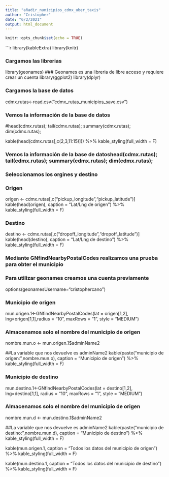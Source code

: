 ```yaml
---
title: "añadir_nunicipios_cdmx_uber_taxis"
author: "Cristopher"
date: "6/2/2021"
output: html_document
---
```


```r
knitr::opts_chunk$set(echo = TRUE)
```

```r
library(kableExtra)
library(knitr)

### Cargamos las librerias 
library(geonames) ### Geonames es una libreria de libre acceso y requiere crear un cuenta
library(ggplot2)
library(dplyr)


### Cargamos la base de datos
cdmx.rutas<-read.csv("cdmx_rutas_municipios_save.csv")

### Vemos la información de la base de datos
#head(cdmx.rutas); tail(cdmx.rutas); summary(cdmx.rutas); dim(cdmx.rutas);

kable(head(cdmx.rutas[,c(2,3,11:15)])) %>% kable_styling(full_width = F)

###

### Vemos la información de la base de datoshead(cdmx.rutas); tail(cdmx.rutas); summary(cdmx.rutas); dim(cdmx.rutas);

### Seleccionamos los orgines y destino

### Origen
origen <- cdmx.rutas[,c("pickup_longitude","pickup_latitude")]
kable(head(origen), caption = "Lat/Lng de origen") %>% kable_styling(full_width = F)

### Destino
destino <- cdmx.rutas[,c("dropoff_longitude","dropoff_latitude")]
kable(head(destino), caption = "Lat/Lng de destino") %>% kable_styling(full_width = F)

### Mediante GNfindNearbyPostalCodes realizamos una prueba para obter el municipio
### Para utilizar geonames creamos una cuenta previamente
options(geonamesUsername="cristophercano")

### Municipio de origen
mun.origen.1<-GNfindNearbyPostalCodes(lat = origen[1,2], lng=origen[1,1],radius = "10", maxRows = "1", style = "MEDIUM")

### Almacenamos solo el nombre del municipio de origen
nombre.mun.o <- mun.origen.1$adminName2


##La variable que nos devuelve es adminName2
kable(paste("municipio de origen: ",nombre.mun.o), caption = "Municipio de origen") %>% kable_styling(full_width = F)

### Municipio de destino
mun.destino.1<-GNfindNearbyPostalCodes(lat = destino[1,2], lng=destino[1,1], radius = "10", maxRows = "1", style = "MEDIUM")

### Almacenamos solo el nombre del municipio de origen
nombre.mun.d <- mun.destino.1$adminName2

##La variable que nos devuelve es adminName2
kable(paste("municipio de destino: ",nombre.mun.d), caption = "Municipio de destino") %>%
  kable_styling(full_width = F)


kable(mun.origen.1, caption = "Todos los datos del municipio de origen") %>%
  kable_styling(full_width = F)

kable(mun.destino.1, caption = "Todos los datos del municipio de destino") %>%
  kable_styling(full_width = F)
